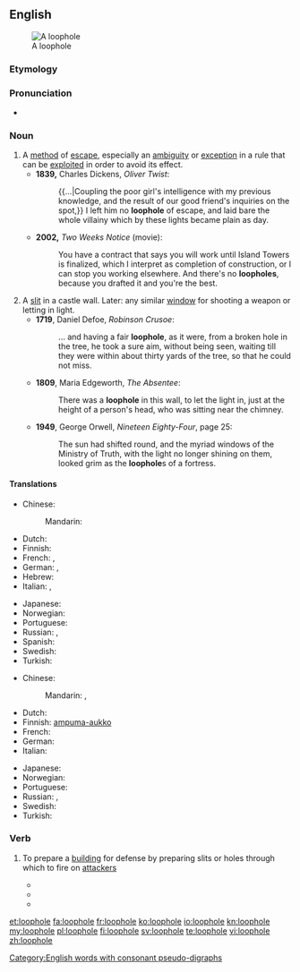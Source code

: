 {{wikipedia}}
==English==
[[File:Caen chato meurtrière.jpg|thumb|A loophole]]

===Etymology===

{{compound|loop|hole}}

===Pronunciation===
* {{IPA|/ˈluːphəʊl/}}

===Noun===
{{en-noun}}

# A [[method]] of [[escape]], especially an [[ambiguity]] or [[exception]] in a rule that can be [[exploit]]ed in order to avoid its effect.
#* '''1839,''' Charles Dickens, ''Oliver Twist'':
#*: {{...|Coupling the poor girl's intelligence with my previous knowledge, and the result of our good friend's inquiries on the spot,}} I left him no '''loophole''' of escape, and laid bare the whole villainy which by these lights became plain as day.
#* '''2002,''' ''Two Weeks Notice'' (movie):
#*: You have a contract that says you will work until Island Towers is finalized, which I interpret as completion of construction, or I can stop you working elsewhere. And there's no '''loopholes''', because you drafted it and you're the best.
# A [[slit]] in a castle wall. Later: any similar [[window]] for shooting a weapon or letting in light.
#* '''1719''', Daniel Defoe, ''Robinson Crusoe'':
#*: ... and having a fair '''loophole''', as it were, from a broken hole in the tree, he took a sure aim, without being seen, waiting till they were within about thirty yards of the tree, so that he could not miss.
#* '''1809''', Maria Edgeworth, ''The Absentee'':
#*: There was a '''loophole''' in this wall, to let the light in, just at the height of a person's head, who was sitting near the chimney.
#* '''1949''', George Orwell, ''Nineteen Eighty-Four'', page 25:
#*: The sun had shifted round, and the myriad windows of the Ministry of Truth, with the light no longer shining on them, looked grim as the '''loophole'''s of a fortress.

====Translations====
{{trans-top|method of escape}}
* Chinese:
*: Mandarin: {{t|zh|漏洞|tr=lòudòng|sc=Hani}}
* Dutch: {{t+|nl|achterdeur}}
* Finnish: {{t-|fi|porsaanreikä}}
* French: {{t+|fr|échappatoire|f}}, {{t+|fr|brèche|f}}
* German: {{t+|de|Ausflucht|f}}, {{t-|de|Hintertürchen|n}}
* Hebrew: {{t-|he|פרצה|tr=pirtsa}}
* Italian: {{t-|it|scappatoia|f}}, {{t+|it|cavillo|m}}
{{trans-mid}}
* Japanese: {{t-|ja|抜け道|tr=ぬけみち, nukemichi|sc=Jpan}}
* Norwegian: {{t-|no|smutthull|n}}
* Portuguese: {{t+|pt|brecha}}
* Russian: {{t+|ru|лазейка|f|tr=lazéjka}}, {{t+|ru|увёртка|f|tr=uvjórtka}}
* Spanish: {{t-|es|escapatoria|f}}
* Swedish: {{t+|sv|kryphål|n}}
* Turkish: {{t|tr|kaçamak}}
{{trans-bottom}}

{{trans-top|slit in a castle wall}}
* Chinese:
*: Mandarin: {{t|zh|槍眼|sc=Hani}}, {{t|zh|枪眼|tr=qiāngyǎn|sc=Hani}}
* Dutch: {{t-|nl|schietgat|n}}
* Finnish: [[ampuma-aukko]]
* French: {{t+|fr|meurtrière|f}}
* German: {{t+|de|Schießscharte|f}}
* Italian: {{t+|it|feritoia|f}}
{{trans-mid}}
* Japanese: {{t-|ja|銃眼|tr=じゅうがん, jūgan|sc=Jpan}}
* Norwegian: {{t-|no|skyteskår|n}}
* Portuguese: {{t+|pt|seteira|f}}
* Russian: {{t+|ru|амбразура|f|tr=ambrazúra}}, {{t+|ru|бойница|f|tr=bojníca}}
* Swedish: {{t-|sv|skottglugg|c}}
* Turkish: {{t|tr|mazgal deliği}}
{{trans-bottom}}

===Verb===
{{en-verb|loophol|ed}}

# {{military}} To prepare a [[building]] for defense by preparing slits or holes through which to fire on [[attacker]]s
#* {{quote-book|year=1896|author=Arthur Conan Doyle|title=The Exploits Of Brigadier Gerard|chapter=|edition=|url=http://www.gutenberg.org/etext/11247
|passage=The lower windows were barricaded, and the whole building '''loopholed''' for musketry fire. }}
#* {{quote-book|year=1907|author=A. E. W. Mason|title=The Broken Road|chapter=|edition=|url=http://www.gutenberg.org/etext/10755
|passage=The doors were barricaded, the shutters closed upon the windows and '''loopholed''', and provisions were brought in from the outhouses. }}
#* {{quote-book|year=1915|author=W. H. L. Watson|title=Adventures of a Despatch Rider|chapter=|edition=|url=http://www.gutenberg.org/etext/16868
|passage=The Germans were '''loopholing''' it for defence. }}

[[Category:English words with consonant pseudo-digraphs]]

[[et:loophole]]
[[fa:loophole]]
[[fr:loophole]]
[[ko:loophole]]
[[io:loophole]]
[[kn:loophole]]
[[my:loophole]]
[[pl:loophole]]
[[fi:loophole]]
[[sv:loophole]]
[[te:loophole]]
[[vi:loophole]]
[[zh:loophole]]